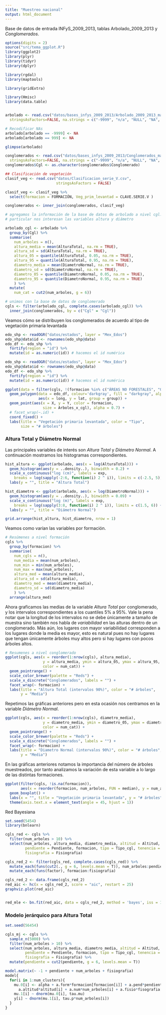 ```yaml
---
title: "Muestreo nacional"
output: html_document
---
```



Base de datos de entrada INFyS\_2009\_2013, tablas Arbolado\_2009\_2013 y 
_Conglomerados_.

```r
options(digits = 2)
source("src/tema_ggplot.R")
library(ggplot2)
library(plyr)
library(tidyr)
library(dplyr)

library(rgdal)
library(maptools)

library(gridExtra)

library(Hmisc)
library(data.table)


arbolado <- read.csv("datos/bases_infys_2009_2013/Arbolado_2009_2013_mac.txt", 
  stringsAsFactors=FALSE, na.strings = c("-9999", "n/a", "NULL", "NA", "N/A"))

# Recodificar NAs
arbolado[arbolado == -9999] <- NA
arbolado[arbolado == 999] <- NA

glimpse(arbolado)

conglomerados <- read.csv("datos/bases_infys_2009_2013/Conglomerados_mac.txt", 
  stringsAsFactors=FALSE, na.strings = c("-9999", "n/a", "NULL", "NA", "N/A"))
conglomerados$Cgl <- as.character(conglomerados$Conglomerado)

## Clasificación de vegetación
clasif_veg <- read.csv("datos/Clasificacion_serie_V.csv", 
                       stringsAsFactors = FALSE)

clasif_veg <- clasif_veg %>% 
  select(formacion = FORMACIÓN, Veg_prim_levantad = CLAVE.SERIE.V )

conglomerados <- inner_join(conglomerados, clasif_veg)

# agregamos la información de la base de datos de arbolado a nivel cgl. en 
# particular nos interesan las variables altura y diámetro

arbolado_cgl <- arbolado %>%
  group_by(Cgl) %>%
  summarise(
    num_arboles = n(),
    altura_media = mean(AlturaTotal, na.rm = TRUE),
    altura_sd = sd(AlturaTotal, na.rm = TRUE),
    altura_05 = quantile(AlturaTotal, 0.05, na.rm = TRUE),
    altura_95 = quantile(AlturaTotal, 0.95, na.rm = TRUE),
    diametro_media = mean(DiametroNormal, na.rm = TRUE),
    diametro_sd = sd(DiametroNormal, na.rm = TRUE), 
    diametro_05 = quantile(DiametroNormal, 0.05, na.rm = TRUE),
    diametro_95 = quantile(DiametroNormal, 0.95, na.rm = TRUE)
    ) %>%
  mutate(
    num_cat = cut2(num_arboles, g = 6))

# unimos con la base de datos de conglomerado
cgls <- filter(arbolado_cgl, complete.cases(arbolado_cgl)) %>%
  inner_join(conglomerados, by = c("Cgl" = "Cgl"))
```

Veamos cómo se distribuyen los conglomerados de acuerdo al tipo de vegetación 
primaria levantada

```r
edo_shp <- readOGR("datos/estados", layer = "Mex_Edos")
edo_shp@data$id <- rownames(edo_shp@data)
edo_df <- edo_shp %>%
  fortify(region = "id") %>%
  mutate(id = as.numeric(id)) # hacemos el id numérica
```

```r
edo_shp <- readOGR("datos/estados", layer = "Mex_Edos")
edo_shp@data$id <- rownames(edo_shp@data)
edo_df <- edo_shp %>%
  fortify(region = "id") %>%
  mutate(id = as.numeric(id)) # hacemos el id numérica

ggplot(data = filter(cgls, !(formacion %in% c("ÁREAS NO FORESTALES", "OTRAS ASOCIACIONES")))) + 
  geom_polygon(data = edo_df, colour='darkgray', fill = "darkgray", alpha = 0.4,
               aes(x = long, y = lat, group = group)) + 
  geom_point(aes(x = X, y = Y, color = formacion, 
                 size = Arboles_x_cgl), alpha = 0.7) +
  # facet_wrap(~.id) +
  coord_fixed() +
  labs(title = "Vegetación primaria levantada", color = "Tipo", 
       size = "# árboles")
```

### Altura Total y Diámetro Normal
Las principales variables de interés son _Altura Total_ y _Diámetro Normal_. A
continuación mostramos los histogramas correspondientes.

```r
hist_altura <- ggplot(arbolado, aes(x = log(AlturaTotal))) + 
  geom_histogram(aes(y = ..density..), binwidth = 0.2) +
  scale_x_continuous("log (cm)", labels = exp, 
    breaks = log(sapply(-2:6, function(i) 2 ^ i)), limits = c(-2.5, 5)) +
  labs(y = "", title = "Altura Total")

hist_diametro <- ggplot(arbolado, aes(x = log(DiametroNormal))) + 
  geom_histogram(aes(y = ..density..), binwidth = 0.09) +
  scale_x_continuous("log (m)", labels = exp, 
    breaks = log(sapply(3:8, function(i) 2 ^ i)), limits = c(1.5, 6)) +
  labs(y = "", title = "Diámetro Normal")

grid.arrange(hist_altura, hist_diametro, nrow = 1)
```

Veamos como varían las variables por formación.
```r
# Resúmenes a nivel formación
cgls %>%
  group_by(formacion) %>%
  summarise(
    num_cgls = n(),
    num_media = mean(num_arboles),
    num_min = min(num_arboles),
    num_max = max(num_arboles),
    altura_med = mean(altura_media),
    altura_sd = sd(altura_media),
    diametro_med = mean(diametro_media),
    diametro_sd = sd(diametro_media)
    ) %>%
  arrange(altura_med)
```

Ahora graficamos las medias de la variable _Altura Total_ por 
conglomerado, y los intervalos correspondientes a los cuantiles 5% a 95%. 
Vale la pena notar que la longitud de los intervalos no se debe únicamente a 
tamaño de muestra sino también nos habla de _variabilidad_ en las alturas dentro
de un conglomerado. Más aún, los lugares con mayor variabilidad corresponden a 
los lugares donde la media es mayor, esto es natural pues no hay lugares que 
tengan únicamente árboles muy altos pero si hay lugares con pocos árboles
altos.

```r
# Resumenes a nivel conglomerado
ggplot(cgls, aes(x = reorder(1:nrow(cgls), altura_media), 
                 y = altura_media, ymin = altura_05, ymax = altura_95, 
                 color = num_cat)) + 
  geom_pointrange() +
  scale_color_brewer(palette = "Reds") +
  scale_x_discrete("Conglomerados", labels = "") +
  facet_wrap(~ formacion) +
  labs(title = "Altura Total (intervalos 90%)", color = "# árboles", 
       y = "Media")
```

Repetimos las gráficas anteriores pero en esta ocasión nos centramos en la
variable _Diámetro Normal_.

```r
ggplot(cgls, aes(x = reorder(1:nrow(cgls), diametro_media), 
                 y = diametro_media, ymin = diametro_05, ymax = diametro_95, 
                 color = num_cat)) + 
  geom_pointrange() +
  scale_color_brewer(palette = "Reds") +
  scale_x_discrete("Conglomerados", labels = "") +
  facet_wrap(~ formacion) +
  labs(title = "Diametro Normal (intervalos 90%)", color = "# árboles", 
       y = "Media")

```

En las gráficas anteriores notamos la importancia del número de árboles 
muestreados, por tanto analizamos la variación de esta variable a lo largo 
de las distintas formaciones.

```r
ggplot(filter(cgls, !is.na(formacion)), 
       aes(x = reorder(formacion, num_arboles, FUN = median), y = num_arboles)) +
  geom_boxplot() +
  labs(x = "", title = "Vegetación primaria levantada", y = "# árboles") + 
  theme(axis.text.x = element_text(angle = 45, hjust = 1)) 
```

Red Bayesiana

```r
set.seed(5454)
library(bnlearn)

cgls_red <- cgls %>%
  filter(num_arboles > 10) %>%
  select(num_arboles, altura_media, diametro_media, altitud = Altitud, 
         pendiente = Pendiente, formacion, tipo = Tipo_cgl, tenencia = Tenencia, 
         fisiografia = Fisiografia)

cgls_red_2 <- filter(cgls_red, complete.cases(cgls_red)) %>%
  mutate_each(funs(cut2(., g = 6, levels.mean = T)), num_arboles:pendiente) %>%
  mutate_each(funs(factor), formacion:fisiografia)

cgls_red_2 <- data.frame(cgls_red_2)
red_aic <- hc(x = cgls_red_2, score = "aic", restart = 25)
graphviz.plot(red_aic)


red_mle <- bn.fit(red_aic, data = cgls_red_2, method = 'bayes', iss = 100)
```

### Modelo jerárquico para Altura Total

```r
set.seed(56454)

cgls_mj <- cgls %>%
  sample_n(5000) %>%
  filter(num_arboles > 10) %>%
  select(num_arboles, altura_media, diametro_media, altitud = Altitud, 
         pendiente = Pendiente, formacion, tipo = Tipo_cgl, tenencia = Tenencia, 
         fisiografia = Fisiografia) %>%
  mutate(pendiente = cut2(pendiente, g = 6, levels.mean = T))

model.matrix(~ -1 + pendiente + num_arboles + fisiografia)
model{
  for(i in 1:num_clusters){
    mu.0[i] <- alpha + a.form*formacion[formacion[i]] + a.pend*pendiente[i] + 
      a.altitud*altitud[i] + a.num*num_arboles[i] + a.fisio*fisografia[i]
    mu.1[i] ~ dnorm(mu.0[i], tau.mu)
    y[i] ~ dnorm(mu.1[i], tau.p*num_arboles[i])
  }
}
```

